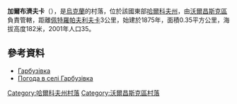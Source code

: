 {{coord|50|7|35|N|37|8|42|E|scale:100000_region:UA|display=title}}

'''加爾布濟夫卡'''（{{lang-uk|Гарбузівка}}），是[[烏克蘭|烏克蘭]]的村落，位於該國東部[[哈爾科夫州|哈爾科夫州]]，由[[沃爾昌斯克區|沃爾昌斯克區]]負責管轄，距離[[佩特羅帕夫利夫卡_(沃爾昌斯克區)|佩特羅帕夫利夫卡]]3公里，始建於1875年，面積0.35平方公里，海拔高度182米，2001年人口35。

==參考資料==
* [http://gska2.rada.gov.ua/pls/z7502/A005?rdat1=09.01.2009&rf7571=32797 Гарбузівка]{{dead link|date=2017年11月 |bot=InternetArchiveBot |fix-attempted=yes }}
* [http://weather.in.ua/ua/har'kovskaja/4956 Погода в селі Гарбузівка]{{Wayback|url=http://weather.in.ua/ua/har'kovskaja/4956 |date=20160323025532 }}

{{DEFAULTSORT:Гарбузівка}}
[[Category:哈爾科夫州村落|Category:哈爾科夫州村落]]
[[Category:沃爾昌斯克區村落|Category:沃爾昌斯克區村落]]


{{Kharkiv-geo-stub}}